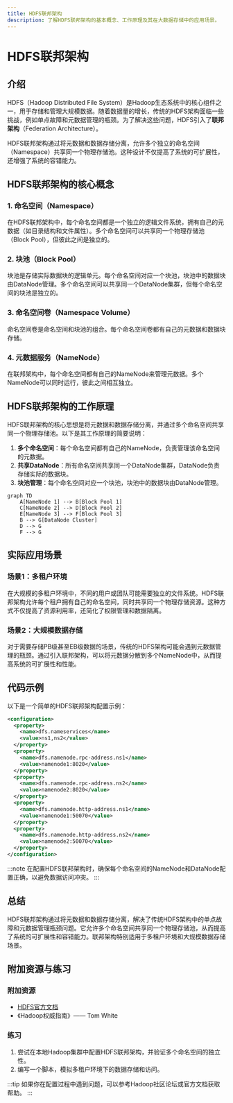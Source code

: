 ```yaml
---
title: HDFS联邦架构
description: 了解HDFS联邦架构的基本概念、工作原理及其在大数据存储中的应用场景。
---
```


# HDFS联邦架构

## 介绍

HDFS（Hadoop Distributed File System）是Hadoop生态系统中的核心组件之一，用于存储和管理大规模数据。随着数据量的增长，传统的HDFS架构面临一些挑战，例如单点故障和元数据管理的瓶颈。为了解决这些问题，HDFS引入了**联邦架构**（Federation Architecture）。

HDFS联邦架构通过将元数据和数据存储分离，允许多个独立的命名空间（Namespace）共享同一个物理存储池。这种设计不仅提高了系统的可扩展性，还增强了系统的容错能力。

## HDFS联邦架构的核心概念

### 1. 命名空间（Namespace）
在HDFS联邦架构中，每个命名空间都是一个独立的逻辑文件系统，拥有自己的元数据（如目录结构和文件属性）。多个命名空间可以共享同一个物理存储池（Block Pool），但彼此之间是独立的。

### 2. 块池（Block Pool）
块池是存储实际数据块的逻辑单元。每个命名空间对应一个块池，块池中的数据块由DataNode管理。多个命名空间可以共享同一个DataNode集群，但每个命名空间的块池是独立的。

### 3. 命名空间卷（Namespace Volume）
命名空间卷是命名空间和块池的组合。每个命名空间卷都有自己的元数据和数据块存储。

### 4. 元数据服务（NameNode）
在联邦架构中，每个命名空间都有自己的NameNode来管理元数据。多个NameNode可以同时运行，彼此之间相互独立。

## HDFS联邦架构的工作原理

HDFS联邦架构的核心思想是将元数据和数据存储分离，并通过多个命名空间共享同一个物理存储池。以下是其工作原理的简要说明：

1. **多个命名空间**：每个命名空间都有自己的NameNode，负责管理该命名空间的元数据。
2. **共享DataNode**：所有命名空间共享同一个DataNode集群，DataNode负责存储实际的数据块。
3. **块池管理**：每个命名空间对应一个块池，块池中的数据块由DataNode管理。

```mermaid
graph TD
    A[NameNode 1] --> B[Block Pool 1]
    C[NameNode 2] --> D[Block Pool 2]
    E[NameNode 3] --> F[Block Pool 3]
    B --> G[DataNode Cluster]
    D --> G
    F --> G
```

## 实际应用场景

### 场景1：多租户环境
在大规模的多租户环境中，不同的用户或团队可能需要独立的文件系统。HDFS联邦架构允许每个租户拥有自己的命名空间，同时共享同一个物理存储资源。这种方式不仅提高了资源利用率，还简化了权限管理和数据隔离。

### 场景2：大规模数据存储
对于需要存储PB级甚至EB级数据的场景，传统的HDFS架构可能会遇到元数据管理的瓶颈。通过引入联邦架构，可以将元数据分散到多个NameNode中，从而提高系统的可扩展性和性能。

## 代码示例

以下是一个简单的HDFS联邦架构配置示例：

```xml
<configuration>
  <property>
    <name>dfs.nameservices</name>
    <value>ns1,ns2</value>
  </property>
  <property>
    <name>dfs.namenode.rpc-address.ns1</name>
    <value>namenode1:8020</value>
  </property>
  <property>
    <name>dfs.namenode.rpc-address.ns2</name>
    <value>namenode2:8020</value>
  </property>
  <property>
    <name>dfs.namenode.http-address.ns1</name>
    <value>namenode1:50070</value>
  </property>
  <property>
    <name>dfs.namenode.http-address.ns2</name>
    <value>namenode2:50070</value>
  </property>
</configuration>
```

:::note
在配置HDFS联邦架构时，确保每个命名空间的NameNode和DataNode配置正确，以避免数据访问冲突。
:::

## 总结

HDFS联邦架构通过将元数据和数据存储分离，解决了传统HDFS架构中的单点故障和元数据管理瓶颈问题。它允许多个命名空间共享同一个物理存储池，从而提高了系统的可扩展性和容错能力。联邦架构特别适用于多租户环境和大规模数据存储场景。

## 附加资源与练习

### 附加资源
- [HDFS官方文档](https://hadoop.apache.org/docs/stable/hadoop-project-dist/hadoop-hdfs/HdfsDesign.html)
- 《Hadoop权威指南》—— Tom White

### 练习
1. 尝试在本地Hadoop集群中配置HDFS联邦架构，并验证多个命名空间的独立性。
2. 编写一个脚本，模拟多租户环境下的数据存储和访问。

:::tip
如果你在配置过程中遇到问题，可以参考Hadoop社区论坛或官方文档获取帮助。
:::